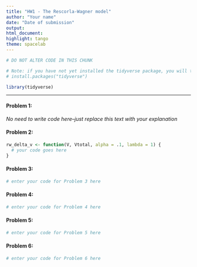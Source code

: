 ```yaml
---
title: "HW1 - The Rescorla-Wagner model"
author: "Your name"
date: "Date of submission"
output: 
html_document: 
highlight: tango
theme: spacelab
---
```


```r
# DO NOT ALTER CODE IN THIS CHUNK

# Note: if you have not yet installed the tidyverse package, you will to run
# install.packages("tidyverse")

library(tidyverse)
```

* * *

#### Problem 1: 

*No need to write code here--just replace this text with your explanation*

#### Problem 2:

```r
rw_delta_v <- function(V, Vtotal, alpha = .1, lambda = 1) {
  # your code goes here
}
```

#### Problem 3:

```r
# enter your code for Problem 3 here
```

#### Problem 4:

```r
# enter your code for Problem 4 here
```

#### Problem 5:

```r
# enter your code for Problem 5 here
```

#### Problem 6:

```r
# enter your code for Problem 6 here
```
